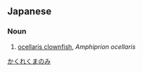==Japanese==
{{ja-kanjitab|かく|o1=れ|くま|の|み|yomi=k}}

===Noun===
{{ja-noun|かくれくまのみ|カクレクマノミ}}

# [[ocellaris clownfish]], ''Amphiprion ocellaris''

[[Category:ja:Fish|かくれくまのみ]]